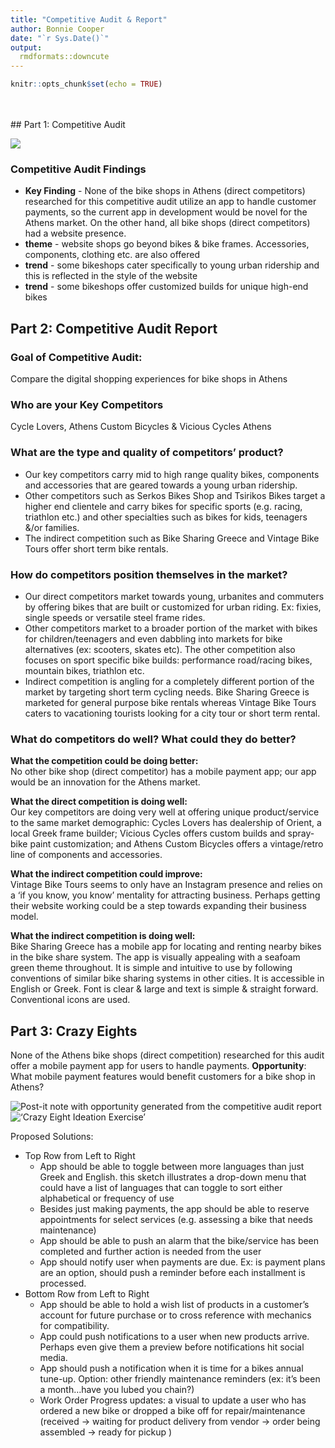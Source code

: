 ```yaml
---
title: "Competitive Audit & Report"
author: Bonnie Cooper
date: "`r Sys.Date()`"
output:
  rmdformats::downcute
---
```


```r
knitr::opts_chunk$set(echo = TRUE)
```

<br><br>
## Part 1: Competitive Audit

![](compAudit.png)
<br>

### Competitive Audit Findings

* **Key Finding** - None of the bike shops in Athens (direct competitors) researched for this competitive audit utilize an app to handle customer payments, so the current app in development would be novel for the Athens market. On the other hand, all bike shops (direct competitors) had a website presence.
* **theme** - website shops go beyond bikes & bike frames. Accessories, components, clothing etc. are also offered
* **trend** - some bikeshops cater specifically to young urban ridership and this is reflected in the style of the website
* **trend** - some bikeshops offer customized builds for unique high-end bikes



## Part 2: Competitive Audit Report

### Goal of Competitive Audit:
Compare the digital shopping experiences for bike shops in Athens


### Who are your Key Competitors
Cycle Lovers, Athens Custom Bicycles & Vicious Cycles Athens


### What are the type and quality of competitors' product?

* Our key competitors carry mid to high range quality bikes, components and accessories that are geared towards a young urban ridership.
* Other competitors such as Serkos Bikes Shop and Tsirikos Bikes target a higher end clientele  and carry bikes for specific sports (e.g. racing, triathlon etc.) and other specialties such as bikes for kids, teenagers &/or families.
* The indirect competition such as Bike Sharing Greece and Vintage Bike Tours offer short term bike rentals.


### How do competitors position themselves in the market?

* Our direct competitors market towards young, urbanites and commuters by offering bikes that are built or customized for urban riding. Ex: fixies, single speeds or versatile steel frame rides.
* Other competitors market to a broader portion of the market with bikes for children/teenagers and even dabbling into markets for bike alternatives (ex: scooters, skates etc). The other competition also focuses on sport specific bike builds: performance road/racing bikes, mountain bikes, triathlon etc.
* Indirect competition is angling for a completely different portion of the market by targeting short term cycling needs. Bike Sharing Greece is marketed for general purpose bike rentals whereas Vintage Bike Tours caters to vacationing tourists looking for a city tour or short term rental.


### What do competitors do well? What could they do better?

**What the competition could be doing better:**  
No other bike shop (direct competitor) has a mobile payment app; our app would be an innovation for the Athens market.  

**What the direct competition is doing well:**  
Our key competitors are doing very well at offering unique product/service to the same market demographic: Cycles Lovers has dealership of Orient, a local Greek frame builder; Vicious Cycles offers custom builds and spray-bike paint customization; and Athens Custom Bicycles offers a vintage/retro line of components and accessories.  

**What the indirect competition could improve:**  
Vintage Bike Tours seems to only have an Instagram presence and relies on a ‘if you know, you know’ mentality for attracting business. Perhaps getting their website working could be a step towards expanding their business model.  

**What the indirect competition is doing well:**  
Bike Sharing Greece has a mobile app for locating and renting nearby bikes in the bike share system. The app is visually appealing with a seafoam green theme throughout. It is simple and intuitive to use by following conventions of similar bike sharing systems in other cities. It is accessible in English or Greek. Font is clear & large and text is simple & straight forward. Conventional icons are used.



## Part 3: Crazy Eights

None of the Athens bike shops (direct competition) researched for this audit offer a mobile payment app for users to handle payments.
**Opportunity**: What mobile payment features would benefit customers for a bike shop in Athens?

![Post-it note with opportunity generated from the competitive audit report](c8_1.jpg)
!['Crazy Eight Ideation Exercise'](c8_2.jpg)

Proposed Solutions:  

* Top Row from Left to Right
  - App should be able to toggle between more languages than just Greek and English. this sketch illustrates a drop-down menu that could have a list of languages that can toggle to sort either alphabetical or frequency of use
  - Besides just making payments, the app should be able to reserve appointments for select services (e.g. assessing a bike that needs maintenance)
  - App should be able to push an alarm that the bike/service has been completed and further action is needed from the user
  - App should notify user when payments are due. Ex: is payment plans are an option, should push a reminder before each installment is processed.
* Bottom Row from Left to Right
  - App should be able to hold a wish list of products in a customer's account for future purchase or to cross reference with mechanics for compatibility.
  - App could push notifications to a user when new products arrive. Perhaps even give them a preview before notifications hit social media.
  - App should push a notification when it is time for a bikes annual tune-up. Option: other friendly maintenance reminders (ex: it's been a month...have you lubed you chain?)
  - Work Order Progress updates: a visual to update a user who has ordered a new bike or dropped a bike off for repair/maintenance (received $\rightarrow$ waiting for product delivery from vendor $\rightarrow$ order being assembled $\rightarrow$ ready for pickup )


<br><br><br>